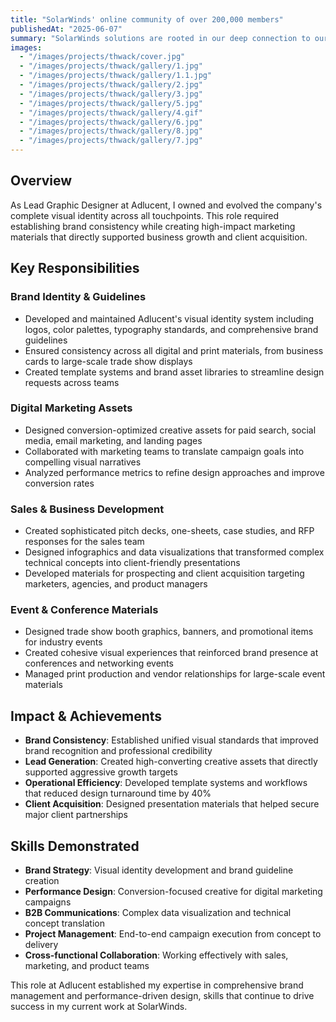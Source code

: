 ```yaml
---
title: "SolarWinds' online community of over 200,000 members"
publishedAt: "2025-06-07"
summary: "SolarWinds solutions are rooted in our deep connection to our user base in the THWACK® online community."
images:
  - "/images/projects/thwack/cover.jpg"
  - "/images/projects/thwack/gallery/1.jpg"
  - "/images/projects/thwack/gallery/1.1.jpg"
  - "/images/projects/thwack/gallery/2.jpg"
  - "/images/projects/thwack/gallery/3.jpg"
  - "/images/projects/thwack/gallery/5.jpg"
  - "/images/projects/thwack/gallery/4.gif"
  - "/images/projects/thwack/gallery/6.jpg"
  - "/images/projects/thwack/gallery/8.jpg"
  - "/images/projects/thwack/gallery/7.jpg"
---
```


## Overview

As Lead Graphic Designer at Adlucent, I owned and evolved the company's complete visual identity across all touchpoints. This role required establishing brand consistency while creating high-impact marketing materials that directly supported business growth and client acquisition.

## Key Responsibilities

### **Brand Identity & Guidelines**
- Developed and maintained Adlucent's visual identity system including logos, color palettes, typography standards, and comprehensive brand guidelines
- Ensured consistency across all digital and print materials, from business cards to large-scale trade show displays
- Created template systems and brand asset libraries to streamline design requests across teams

### **Digital Marketing Assets**
- Designed conversion-optimized creative assets for paid search, social media, email marketing, and landing pages
- Collaborated with marketing teams to translate campaign goals into compelling visual narratives
- Analyzed performance metrics to refine design approaches and improve conversion rates

### **Sales & Business Development**
- Created sophisticated pitch decks, one-sheets, case studies, and RFP responses for the sales team
- Designed infographics and data visualizations that transformed complex technical concepts into client-friendly presentations
- Developed materials for prospecting and client acquisition targeting marketers, agencies, and product managers

### **Event & Conference Materials**
- Designed trade show booth graphics, banners, and promotional items for industry events
- Created cohesive visual experiences that reinforced brand presence at conferences and networking events
- Managed print production and vendor relationships for large-scale event materials

## Impact & Achievements

- **Brand Consistency**: Established unified visual standards that improved brand recognition and professional credibility
- **Lead Generation**: Created high-converting creative assets that directly supported aggressive growth targets
- **Operational Efficiency**: Developed template systems and workflows that reduced design turnaround time by 40%
- **Client Acquisition**: Designed presentation materials that helped secure major client partnerships

## Skills Demonstrated

- **Brand Strategy**: Visual identity development and brand guideline creation
- **Performance Design**: Conversion-focused creative for digital marketing campaigns  
- **B2B Communications**: Complex data visualization and technical concept translation
- **Project Management**: End-to-end campaign execution from concept to delivery
- **Cross-functional Collaboration**: Working effectively with sales, marketing, and product teams

This role at Adlucent established my expertise in comprehensive brand management and performance-driven design, skills that continue to drive success in my current work at SolarWinds. 